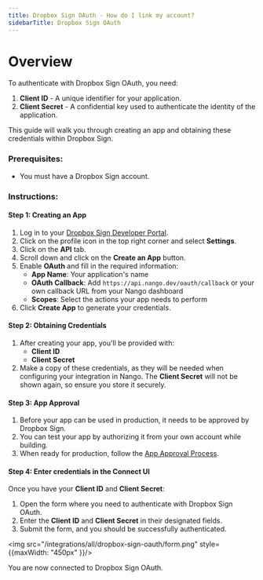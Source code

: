 ```yaml
---
title: Dropbox Sign OAuth - How do I link my account?
sidebarTitle: Dropbox Sign OAuth
---
```


# Overview

To authenticate with Dropbox Sign OAuth, you need:
1. **Client ID** - A unique identifier for your application.
2. **Client Secret** - A confidential key used to authenticate the identity of the application.

This guide will walk you through creating an app and obtaining these credentials within Dropbox Sign.

### Prerequisites:

- You must have a Dropbox Sign account.

### Instructions:

#### Step 1: Creating an App
1. Log in to your [Dropbox Sign Developer Portal](https://app.hellosign.com).
2. Click on the profile icon in the top right corner and select **Settings**.
3. Click on the **API** tab.
4. Scroll down and click on the **Create an App** button.
5. Enable **OAuth** and fill in the required information:
   - **App Name**: Your application's name
   - **OAuth Callback**: Add `https://api.nango.dev/oauth/callback` or your own callback URL from your Nango dashboard
   - **Scopes**: Select the actions your app needs to perform
4. Click **Create App** to generate your credentials.

#### Step 2: Obtaining Credentials
1. After creating your app, you'll be provided with:
   - **Client ID**
   - **Client Secret**
2. Make a copy of these credentials, as they will be needed when configuring your integration in Nango. The **Client Secret** will not be shown again, so ensure you store it securely.

#### Step 3: App Approval
1. Before your app can be used in production, it needs to be approved by Dropbox Sign.
2. You can test your app by authorizing it from your own account while building.
3. When ready for production, follow the [App Approval Process](https://developers.hellosign.com/docs/app-approval/overview/).

#### Step 4: Enter credentials in the Connect UI

Once you have your **Client ID** and **Client Secret**:
1. Open the form where you need to authenticate with Dropbox Sign OAuth.
2. Enter the **Client ID** and **Client Secret** in their designated fields.
3. Submit the form, and you should be successfully authenticated.

<img src="/integrations/all/dropbox-sign-oauth/form.png" style={{maxWidth: "450px" }}/>

You are now connected to Dropbox Sign OAuth. 